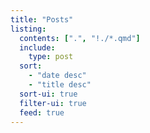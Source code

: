 ```yaml
---
title: "Posts"
listing:
  contents: [".", "!./*.qmd"]
  include:
    type: post
  sort:
    - "date desc"
    - "title desc"
  sort-ui: true
  filter-ui: true
  feed: true
---
```

